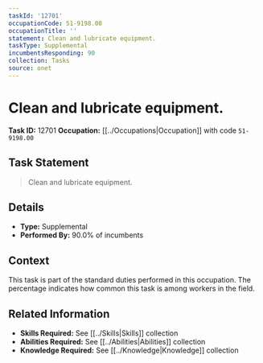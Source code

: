 ```yaml
---
taskId: '12701'
occupationCode: 51-9198.00
occupationTitle: ''
statement: Clean and lubricate equipment.
taskType: Supplemental
incumbentsResponding: 90
collection: Tasks
source: onet
---
```

# Clean and lubricate equipment.

**Task ID:** 12701
**Occupation:** [[../Occupations|Occupation]] with code `51-9198.00`

## Task Statement

> Clean and lubricate equipment.

## Details

- **Type:** Supplemental
- **Performed By:** 90.0% of incumbents

## Context

This task is part of the standard duties performed in this occupation. The percentage indicates how common this task is among workers in the field.

## Related Information

- **Skills Required:** See [[../Skills|Skills]] collection
- **Abilities Required:** See [[../Abilities|Abilities]] collection
- **Knowledge Required:** See [[../Knowledge|Knowledge]] collection
